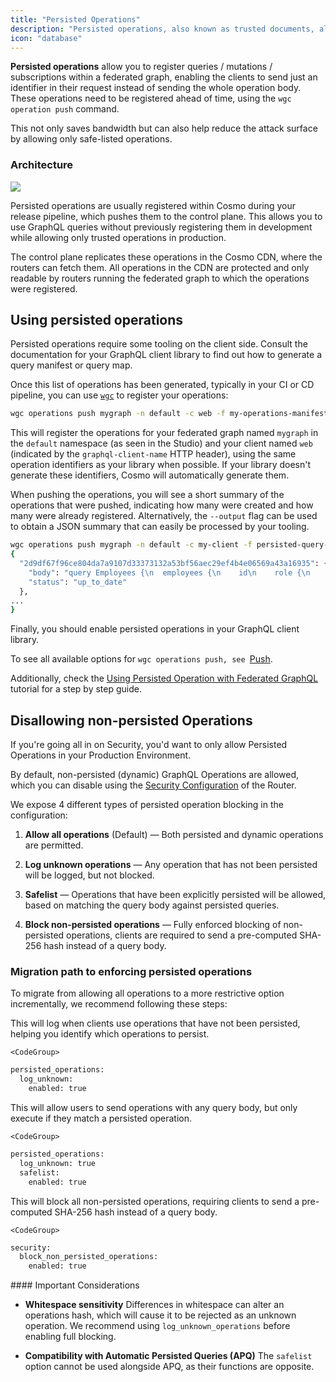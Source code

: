 ```yaml
---
title: "Persisted Operations"
description: "Persisted operations, also known as trusted documents, allow you to register trusted operations in the router"
icon: "database"
---
```


**Persisted operations** allow you to register queries / mutations / subscriptions within a federated graph, enabling the clients to send just an identifier in their request instead of sending the whole operation body. These operations need to be registered ahead of time, using the `wgc operation push` command.

This not only saves bandwidth but can also help reduce the attack surface by allowing only safe-listed operations.

### Architecture

<Frame >
  <img src="/images/router/persisted-queries/persisted-operations-architecture.png" />
</Frame>

Persisted operations are usually registered within Cosmo during your release pipeline, which pushes them to the control plane. This allows you to use GraphQL queries without previously registering them in development while allowing only trusted operations in production.

The control plane replicates these operations in the Cosmo CDN, where the routers can fetch them. All operations in the CDN are protected and only readable by routers running the federated graph to which the operations were registered.

## Using persisted operations

Persisted operations require some tooling on the client side. Consult the documentation for your GraphQL client library to find out how to generate a query manifest or query map.

Once this list of operations has been generated, typically in your CI or CD pipeline, you can use [`wgc`](/cli/intro) to register your operations:

```bash
wgc operations push mygraph -n default -c web -f my-operations-manifest.json
```

This will register the operations for your federated graph named `mygraph` in the `default` namespace (as seen in the Studio) and your client named `web` (indicated by the `graphql-client-name` HTTP header), using the same operation identifiers as your library when possible. If your library doesn't generate these identifiers, Cosmo will automatically generate them.

When pushing the operations, you will see a short summary of the operations that were pushed, indicating how many were created and how many were already registered. Alternatively, the `--output` flag can be used to obtain a JSON summary that can easily be processed by your tooling.

```bash
wgc operations push mygraph -n default -c my-client -f persisted-query-manifest.json --format json                                   (11-25 10:23)
{
  "2d9df67f96ce804da7a9107d33373132a53bf56aec29ef4b4e06569a43a16935": {
    "body": "query Employees {\n  employees {\n    id\n    role {\n      department\n      title\n      __typename\n    }\n    details {\n      forename\n      surname\n      location\n      __typename\n    }\n    __typename\n  }\n}",
    "status": "up_to_date"
  },
...
}
```

Finally, you should enable persisted operations in your GraphQL client library.

To see all available options for `wgc operations push, see `[Push](/cli/operations/push).

Additionally, check the [Using Persisted Operation with Federated GraphQL](/tutorial/using-persisted-operations) tutorial for a step by step guide.

## Disallowing non-persisted Operations

If you're going all in on Security, you'd want to only allow Persisted Operations in your Production Environment.

By default, non-persisted (dynamic) GraphQL Operations are allowed, which you can disable using the [Security Configuration](/router/configuration#security) of the Router.

We expose 4 different types of persisted operation blocking in the configuration:

1. **Allow all operations** (Default) — Both persisted and dynamic operations are permitted.

2. **Log unknown operations** — Any operation that has not been persisted will be logged, but not blocked.

3. **Safelist** — Operations that have been explicitly persisted will be allowed, based on matching the query body against persisted queries.

4. **Block non-persisted operations** — Fully enforced blocking of non-persisted operations, clients are required to send a pre-computed SHA-256 hash instead of a query body.

### Migration path to enforcing persisted operations

To migrate from allowing all operations to a more restrictive option incrementally, we recommend following these steps:

<Steps>
  <Step title="Enable log_unknown">
    This will log when clients use operations that have not been persisted, helping you identify which operations to persist.

    <CodeGroup>
  ```bash config.yaml
  persisted_operations:
    log_unknown:
      enabled: true
  ```
</CodeGroup>
  </Step>
  <Step title="Enable safelist">
    This will allow users to send operations with any query body, but only execute if they match a persisted operation.

    <CodeGroup>
  ```bash config.yaml
  persisted_operations:
    log_unknown: true
    safelist:
      enabled: true
  ```
</CodeGroup>
  </Step>
  <Step title="Enable block_non_persisted_operations">
    This will block all non-persisted operations, requiring clients to send a pre-computed SHA-256 hash instead of a query body.

    <CodeGroup>
  ```bash config.yaml
  security:
    block_non_persisted_operations:
      enabled: true
  ```
</CodeGroup>
  </Step>
</Steps>

<Info>
  #### Important Considerations

  * **Whitespace sensitivity** Differences in whitespace can alter an operations hash, which will cause it to be rejected as an unknown operation. We recommend using `log_unknown_operations` before enabling full blocking.

  * **Compatibility with Automatic Persisted Queries (APQ)** The `safelist` option cannot be used alongside APQ, as their functions are opposite.
</Info>

